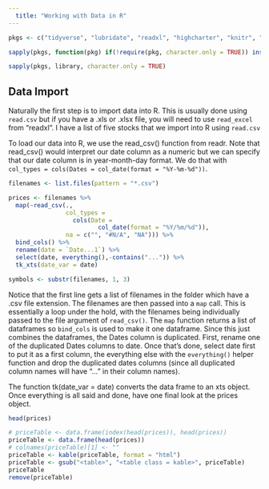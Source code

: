 ```yaml
---
  title: "Working with Data in R"
---
```


```r
pkgs <- c("tidyverse", "lubridate", "readxl", "highcharter", "knitr", "tidyquant", "timetk", "tibbletime", "quantmod", "PerformanceAnalytics", "scales")

sapply(pkgs, function(pkg) if(!require(pkg, character.only = TRUE)) install.packages(pkg, repos = "https://cloud.r-project.org/"))

sapply(pkgs, library, character.only = TRUE)
```

## Data Import

Naturally the first step is to import data into R. This is usually done using `read.csv` but if you have a .xls or .xlsx file, you will need to use `read_excel` from "readxl". I have a list of five stocks that we import into R using `read.csv`

To load our data into R, we use the read_csv() function from readr. Note that read_csv() would interpret our date column as a numeric but we can specify that our date column is in year-month-day format. We do that with `col_types = cols(Dates = col_date(format = "%Y-%m-%d"))`.

```r
filenames <- list.files(pattern = "*.csv")

prices <- filenames %>%
  map(~read_csv(.,
                col_types =
                  cols(Date =
                         col_date(format = "%Y/%m/%d")),
                na = c("", "#N/A", "NA"))) %>%
  bind_cols() %>%
  rename(date = `Date...1`) %>%
  select(date, everything(),-contains("...")) %>%
  tk_xts(date_var = date)

symbols <- substr(filenames, 1, 3)
```

Notice that the first line gets a list of filenames in the folder which have a .csv file extension. The filenames are then passed into a `map` call. This is essentially a loop under the hold, with the filenames being individually passed to the file argument of `read_csv()`. The `map` function returns a list of dataframes so `bind_cols` is used to make it one dataframe. Since this just combines the dataframes, the Dates column is duplicated. First, rename one of the duplicated Dates columns to date. Once that's done, select date first to put it as a first column, the everything else with the `everything()` helper function and drop the duplicated dates columns (since all duplicated column names will have "..." in their column names). 

The function tk(date_var = date) converts the data frame to an xts object. Once everything is all said and done, have one final look at the prices object. 

```r
head(prices)
```



```r
# priceTable <- data.frame(index(head(prices)), head(prices))
priceTable <- data.frame(head(prices))
# colnames(priceTable)[1] <- ""
priceTable <- kable(priceTable, format = "html")
priceTable <- gsub("<table>", "<table class = kable>", priceTable)
priceTable
remove(priceTable)
```
